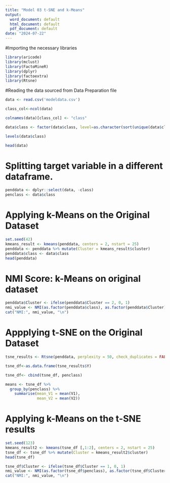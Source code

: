 ---
title: "Model 03 t-SNE and k-Means"
output:
  word_document: default
  html_document: default
  pdf_document: default
date: "2024-07-22"
---

#Importing the necessary libraries

```{r}
library(aricode)
library(mclust)
library(FactoMineR)
library(dplyr)
library(factoextra)
library(Rtsne)

```

#Reading the data sourced from Data Preparation file

```{r}
data <- read.csv('modeldata.csv')
```

```{r}
class_col<-ncol(data)

colnames(data)[class_col] <- "class"

data$class <- factor(data$class, level=as.character(sort(unique(data$class))))

levels(data$class)

head(data)
```

# Splitting target variable in a different dataframe.

```{r}
penddata <- dplyr::select(data, -class)
penclass <- data$class
```

# Applying k-Means on the Original Dataset


```{r}
set.seed(42)
kmeans_result <- kmeans(penddata, centers = 2, nstart = 25)
penddata <- penddata %>% mutate(Cluster = kmeans_result$cluster)
penddata$class <- data$class
head(penddata)

```

# NMI Score: k-Means on original dataset

```{r}
penddata$Cluster <- ifelse(penddata$Cluster == 2, 0, 1)
nmi_value <- NMI(as.factor(penddata$class), as.factor(penddata$Cluster))
cat("NMI:", nmi_value, "\n")
```

# Appplying t-SNE on the Original Dataset

```{r}
tsne_results <- Rtsne(penddata, perplexity = 50, check_duplicates = FALSE, pca = TRUE, theta = 0.2)
```

```{r}
tsne_df<-as.data.frame(tsne_results$Y)

tsne_df<- cbind(tsne_df, penclass)

means <- tsne_df %>%
  group_by(penclass) %>%
    summarise(mean_V1 = mean(V1),
              mean_V2 = mean(V2)) 
```

# Applying k-Means on the t-SNE results
```{r}
set.seed(123)
kmeans_result2 <- kmeans(tsne_df [,1:2], centers = 2, nstart = 25)
tsne_df <- tsne_df %>% mutate(Cluster = kmeans_result2$cluster)
head(tsne_df)
```

```{r}
tsne_df$Cluster <- ifelse(tsne_df$Cluster == 1, 0, 1)
nmi_value <- NMI(as.factor(tsne_df$penclass), as.factor(tsne_df$Cluster))
cat("NMI:", nmi_value, "\n")
```

